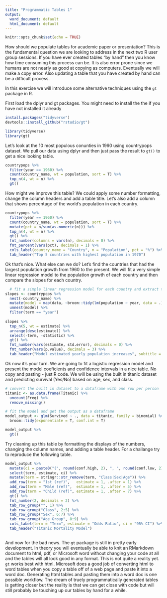 ```yaml
---
title: "Programmatic Tables 1"
output:
  word_document: default
  html_document: default
---
```


```r
knitr::opts_chunk$set(echo = TRUE)
```



How should we populate tables for academic paper or presentation? This is the fundamental question we are looking to address in the next two R user group sessions. If you have ever created tables "by hand" then you know how time consuming this process can be. It is also error prone since we humans are not nearly as good at copying as computers. Eventually we will make a copy error. Also updating a table that you have created by hand can be a difficult process.

In this exercise we will introduce some alternative techniques using the `gt` package in R.

First load the dplyr and gt packages. You might need to install the the if you have not installed it already
```r
install.packages("tidyverse")
devtools::install_github("rstudio/gt")
```

```r
library(tidyverse)
library(gt)
```

Let's look at the 10 most populous conunties in 1960 using countrypops dataset. We pull our data using dplyr and then just pass the result to `gt()` to get a nice looking table.
```r
countrypops %>% 
  filter(year == 1960) %>% 
  count(country_name, wt = population, sort = T) %>% 
  top_n(4, wt = n) %>% 
  gt() 

```

How might we improve this table? We could apply some number formatting, change the column headers and add a table title. Let's also add a column that shows percentage of the world's population in each country.

```r
countrypops %>% 
  filter(year == 1960) %>% 
  count(country_name, wt = population, sort = T) %>% 
  mutate(pct = n/sum(as.numeric(n))) %>% 
  top_n(4, wt = n) %>% 
  gt() %>% 
  fmt_number(columns = vars(n), decimals = 0) %>%
  fmt_percent(vars(pct), decimals = 1) %>%
  cols_label(country_name = "Country", n = "Population", pct = "%") %>%
  tab_header("Top 5 countries with highest population in 1970") 

```


Ok that's nice. What else can we do? Let's find the countries that had the largest population growth from 1960 to the present. We will fit a very simple linear regression model to the population growth of each country and then compare the slopes for each country.
```r
  # fit a simple linear regression model for each country and extract the model coeficient for "year"
slopes <- countrypops %>% 
  nest(-country_name) %>% 
  mutate(model = map(data, ~broom::tidy(lm(population ~ year, data = .)))) %>% 
  unnest(model) %>% 
  filter(term == "year") 
  
slopes %>% 
  top_n(5, wt = estimate) %>% 
  arrange(desc(estimate)) %>% 
  select(-term, -statistic) %>% 
  gt() %>% 
  fmt_number(vars(estimate, std.error), decimals = 0) %>% 
  fmt_number(vars(p.value), decimals = 3) %>% 
  tab_header("Model estimated yearly population increases", subtitle = "1960 to 2017")


```

Ok now it's your turn. We are going to fit a logistic regression model and present the model coeficients and confidence intervals in a nice table. No copy and pasting - just R code. 
We will be using the built in titanic dataset and predicting survival (Yes/No) based on age, sex, and class.
```r
# convert the built in dataset to a dataframe with one row per person
titanic <- as.data.frame(Titanic) %>% 
  uncount(Freq) %>% 
  remove_missing()

# fit the model and get the output as a dataframe
model_output <- glm(Survived ~ ., data = titanic, family = binomial) %>% 
  broom::tidy(exponentiate = T, conf.int = T) 

model_output %>% 
  gt()
```

Try cleaning up this table by formatting the displays of the numbers, changing the column names, and adding a table header. For a challange try to reproduce the following table.

```r
model_output %>% 
  mutate(ci = paste0("(", round(conf.high, 2), ", ", round(conf.low, 2), ")")) %>% 
  select(term, estimate, ci) %>% 
  mutate(term = stringr::str_remove(term, "Class|Sex|Age")) %>% 
  add_row(term = "1st (ref)",   estimate = 1, .after = 1) %>% 
  add_row(term = "Male (ref)",  estimate = 1, .after = 5) %>% 
  add_row(term = "Child (ref)", estimate = 1, .after = 7) %>% 
  gt() %>% 
  fmt_number(2, decimals = 2) %>% 
  tab_row_group("", 1) %>% 
  tab_row_group("Class", 2:5) %>% 
  tab_row_group("Sex", 6:7) %>% 
  tab_row_group("Age Group", 8:9) %>% 
  cols_label(term = "Term", estimate = "Odds Ratio", ci = "95% CI") %>% 
  tab_header("Titanic Mortality Model")
  
```

And now for the bad news. The `gt` package is still in pretty early development. In theory you will eventually be able to knit an RMarkdown document to html, pdf, or Microsoft word without changing your code at all and the tables will all look good in any format. This is not quite a reality yet. `gt` works best with html. Microsoft does a good job of converting html to word tables when you copy a table off of a web page and paste it into a word doc. Generating html tables and pasting them into a word doc is one possible workflow. The dream of truely programmatically generated tables is getting closer but the reality is that we can get close with code but will still probably be touching up our tables by hand for a while. 
